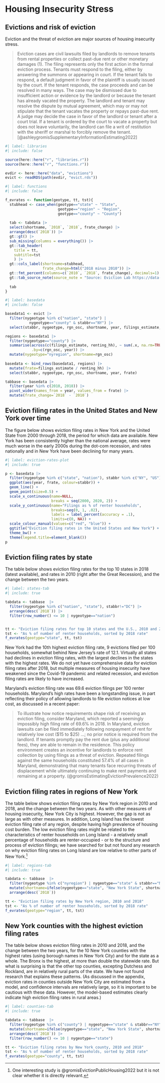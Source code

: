 # Housing Insecurity Stress

## Evictions and risk of eviction

Eviction and the threat of eviction are major sources of housing insecurity stress.

> Eviction cases are civil lawsuits filed by landlords to remove tenants from rental properties or collect past-due rent or other monetary damages (1). The filing represents only the first action in the formal eviction process. Tenants must respond to the filing, either by answering the summons or appearing in court. If the tenant fails to respond, a default judgment in favor of the plaintiff is usually issued by the court. If the tenant responds, the case proceeds and can be resolved in many ways. The case may be dismissed due to insufficient action or evidence by the landlord or because the tenant has already vacated the property. The landlord and tenant may resolve the dispute by mutual agreement, which may or may not stipulate that the tenant vacates the property or repays past-due rent. A judge may decide the case in favor of the landlord or tenant after a court trial. If a tenant is ordered by the court to vacate a property but does not leave voluntarily, the landlord can file a writ of restitution with the sheriff or marshal to forcibly remove the tenant. [@ashleygromisSupplementaryInformationEstimating2022]

```r
#| label: libraries
#| include: false

source(here::here("r", "libraries.r"))
source(here::here("r", "functions.r"))

evdir <- here::here("data", "evictions")
evict <- readRDS(path(evdir, "evict.rds"))

```

```r
#| label: functions
#| include: false

f_evrates <- function(geotype, tt, tst){
  stubhead <- case_when(geotype=="state" ~ "State",
                        geotype=="region" ~ "Region",
                        geotype=="county" ~ "County")
  
  tab <- tabdata |>
  select(shortname, `2010`, `2018`, frate_change) |> 
  arrange(desc(`2018`)) |> 
  gt::gt() |>
  sub_missing(columns = everything()) |>
  gt::tab_header(
    title = tt,
    subtitle=tst
    ) |>
  gt::cols_label(shortname=stubhead,
                 frate_change=html("2018 minus 2010")) |>
  gt::fmt_percent(columns=c(`2010`, `2018`, frate_change), decimals=1) |>
  gt::tab_source_note(source_note = "Source: Eviction Lab https://data-downloads.evictionlab.org/#estimating-eviction-prevalance-across-us/")
  
  tab
}

```

```r
#| label: basedata
#| include: false

basedata1 <- evict |> 
  filter(nygeotype %in% c("nation", "state") |
           nygeotype=="county" & stabbr=="NY") |> 
  select(stabbr, nygeotype, rgn_osc, shortname, year, filings_estimate, renting_hh)

regions <- basedata1 |> 
  filter(nygeotype=="county") |> 
  summarise(across(c(filings_estimate, renting_hh), ~ sum(.x, na.rm=TRUE)),
            .by=c(rgn_osc, year)) |> 
  mutate(nygeotype="nyregion", shortname=rgn_osc)
  
basedata <- bind_rows(basedata1, regions) |> 
  mutate(frate=filings_estimate / renting_hh) |> 
  select(stabbr, nygeotype, rgn_osc, shortname, year, frate)

tabbase <- basedata |>
  filter(year %in% c(2010, 2018)) |> 
  pivot_wider(names_from = year, values_from = frate) |> 
  mutate(frate_change=`2018` - `2010`)

```

## Eviction filing rates in the United States and New York over time

The figure below shows eviction filing rates in New York and the United State from 2000 through 2018, the period for which data are available. New York has been consistently higher than the national average, rates were much worse in the early 2000s during the dot-com recession, and rates nationally and in New York have been declining for many years.

```r
#| label: eviction-rates-plot
#| include: true

p <- basedata |> 
  filter(nygeotype %in% c("state", "nation"), stabbr %in% c("NY", "US")) |> 
  ggplot(aes(year, frate, colour=stabbr)) +
  geom_line() +
  geom_point(size=0.5) +
  scale_x_continuous(name=NULL, 
                     breaks = seq(2000, 2020, 2)) +
  scale_y_continuous(name="Filings as % of renter households",
                     breaks=seq(0, 1, .02),
                     labels = label_percent(accuracy = .1),
                     limits=c(0, NA)) +
  scale_colour_manual(values=c("red", "blue")) +
  ggtitle("Eviction filing rates in the United States and New York") +
  theme_bw() +
  theme(legend.title=element_blank())
p

```

## Eviction filing rates by state

The table below shows eviction filing rates for the top 10 states in 2018 (latest available), and rates in 2010 (right after the Great Recession), and the change between the two years.

```r
#| label: states-tab
#| include: true

tabdata <- tabbase  |> 
  filter(nygeotype %in% c("nation", "state"), stabbr!="DC") |>
  arrange(desc(`2018`)) |> 
  filter(row_number() <= 10 | nygeotype=="nation")


tt <- "Eviction filing rates for top 10 states and the U.S., 2010 and 2018"
tst <- "As % of number of renter households, sorted by 2018 rate"
f_evrates(geotype="state", tt, tst)


```

New York had the 10th highest eviction filing rate, 9 evictions filed per 100 households, somewhat behind New Jersey's rate of 12.1. Virtually all states had declines in eviction filing rates, with the largest declines in the states with the highest rates. We do not yet have comprehensive data for eviction filing rates after 2018, but multiple measures of housing insecurity have weakened since the Covid-19 pandemic and related recession, and eviction filing rates are likely to have increased.

Maryland's eviction filing rate was 69.6 eviction filings per 100 renter households. Maryland's high rates have been a longstanding issue, in part reflecting their policy of allowing landlords to file eviction notices at low cost, as discussed in a recent paper:

> To illustrate how notice requirements shape risk of receiving an eviction filing, consider Maryland, which reported a seemingly impossibly high filing rate of 69.6% in 2018. In Maryland, eviction lawsuits can be filed immediately following nonpayment of rent for relatively low cost (\$15 to \$25) ...; no prior notice is required from the landlord. If tenants promptly pay the rent due (plus any additional fees), they are able to remain in the residence. This policy environment creates an incentive for landlords to enforce rent collection by using filings as a threat of eviction. Repeated filings against the same households constituted 57.4% of all cases in Maryland, demonstrating that many tenants face recurring threats of displacement while ultimately continuing to make rent payments and remaining at a property. (@gromisEstimatingEvictionPrevalence2022)

## Eviction filing rates in regions of New York

The table below shows eviction filing rates by New York region in 2010 and 2018, and the change between the two years. As with other measures of housing insecurity, New York City is highest. However, the gap is not as large as with other measures. In addition, Long Island has the lowest eviction filing rate of any region, despite having high prevalence of housing cost burden. The low eviction filing rates might be related to the characteristics of renter households on Long Island - a relatively small percentage of households are renter-occupied - or to the structure and process of eviction filings; we have searched for but not found any research on why eviction filing rates on Long Island are low relative to other parts of New York.[^stress-1]

[^stress-1]: One interesting study is @gromisEvictionPublicHousing2022 but it is not clear whether it is directly relevant.

```r
#| label: regions-tab
#| include: true

tabdata <- tabbase  |> 
  filter(nygeotype %in% c("nyregion") | nygeotype=="state" & stabbr=="NY") |> 
  mutate(shortname=ifelse(nygeotype=="state", "New York State", shortname)) |> 
  arrange(desc(`2018`))

tt <- "Eviction filing rates by New York region, 2010 and 2018"
tst <- "As % of number of renter households, sorted by 2018 rate"
f_evrates(geotype="region", tt, tst)

```

## New York counties with the highest eviction filing rates

The table below shows eviction filing rates in 2010 and 2018, and the change between the two years, for the 10 New York counties with the highest rates (using borough names in New York City) and for the state as a whole. The Bronx is the highest, at more than double the statewide rate. But what is surprising is that the other top counties, excepting Dutchess and Rockland, are in relatively rural parts of the state. We have not found research that explains these patterns. (As discussed in the appendix, eviction rates in counties outside New York City are estimated from a model, and confidence intervals are relatively large, so it is important to be cautious with these data. However, the model-based estimates clearly indicate high eviction filing rates in rural areas.)

```r
#| label: counties-tab
#| include: true

tabdata <- tabbase  |> 
  filter(nygeotype %in% c("county") | nygeotype=="state" & stabbr=="NY") |> 
  mutate(shortname=ifelse(nygeotype=="state", "New York State", shortname)) |> 
  arrange(desc(`2018`)) |> 
  filter(row_number() <= 10 | nygeotype=="state")

tt <- "Eviction filing rates by New York county, 2010 and 2018"
tst <- "As % of number of renter households, sorted by 2018 rate"
f_evrates(geotype="county", tt, tst)

```
